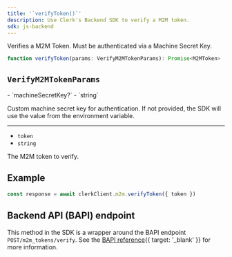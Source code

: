 ```yaml
---
title: '`verifyToken()`'
description: Use Clerk's Backend SDK to verify a M2M token.
sdk: js-backend
---
```


Verifies a M2M Token. Must be authenticated via a Machine Secret Key.

```ts
function verifyToken(params: VerifyM2MTokenParams): Promise<M2MToken>
```

## `VerifyM2MTokenParams`

<Properties>
  - `machineSecretKey?`
  - `string`

  Custom machine secret key for authentication. If not provided, the SDK will use the value from the environment variable.

  ---

  - `token`
  - `string`

  The M2M token to verify.
</Properties>

## Example

<Include src="_partials/backend/usage" />

```ts
const response = await clerkClient.m2m.verifyToken({ token })
```

## Backend API (BAPI) endpoint

This method in the SDK is a wrapper around the BAPI endpoint `POST/m2m_tokens/verify`. See the [BAPI reference](/docs/reference/backend-api/tag/m2m-tokens/post/m2m_tokens/verify){{ target: '_blank' }} for more information.
